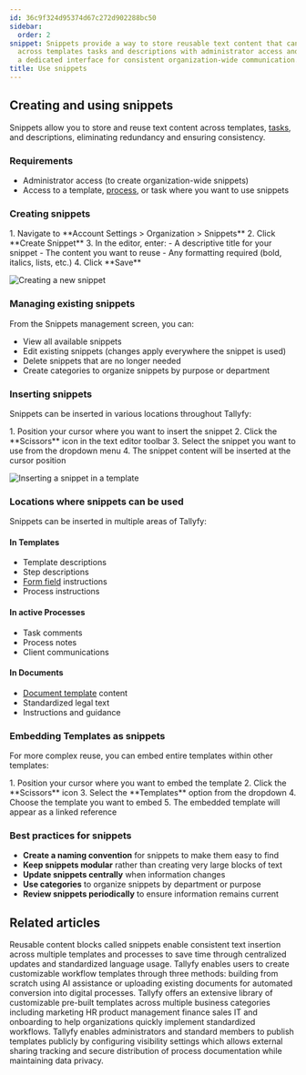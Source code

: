 ```yaml
---
id: 36c9f324d95374d67c272d902288bc50
sidebar:
  order: 2
snippet: Snippets provide a way to store reusable text content that can be inserted
  across templates tasks and descriptions with administrator access and managed through
  a dedicated interface for consistent organization-wide communication.
title: Use snippets
---
```



## Creating and using snippets

Snippets allow you to store and reuse text content across templates, [tasks](/products/pro/tracking-and-tasks/tasks/), and descriptions, eliminating redundancy and ensuring consistency.

### Requirements
- Administrator access (to create organization-wide snippets)
- Access to a template, [process](/products/pro/tracking-and-tasks/processes/), or task where you want to use snippets

### Creating snippets

<Steps>
1. Navigate to **Account Settings > Organization > Snippets**
2. Click **Create Snippet**
3. In the editor, enter:
   - A descriptive title for your snippet
   - The content you want to reuse
   - Any formatting required (bold, italics, lists, etc.)
4. Click **Save**
</Steps>

![Creating a new snippet](https://screenshots.tallyfy.com/tallyfy%2Fpro%2Fdesktop-light-create-snippet1701483433378.png)

### Managing existing snippets

From the Snippets management screen, you can:
- View all available snippets
- Edit existing snippets (changes apply everywhere the snippet is used)
- Delete snippets that are no longer needed
- Create categories to organize snippets by purpose or department

### Inserting snippets

Snippets can be inserted in various locations throughout Tallyfy:

<Steps>
1. Position your cursor where you want to insert the snippet
2. Click the **Scissors** icon in the text editor toolbar
3. Select the snippet you want to use from the dropdown menu
4. The snippet content will be inserted at the cursor position
</Steps>

![Inserting a snippet in a template](https://screenshots.tallyfy.com/tallyfy%2Fpro%2Fdesktop-light-insert-snippet-in-template-example.png)

### Locations where snippets can be used

Snippets can be inserted in multiple areas of Tallyfy:

#### In Templates
- Template descriptions
- Step descriptions
- [Form field](/products/pro/tracking-and-tasks/tasks/what-are-form-fields-in-tallyfy/) instructions
- Process instructions

#### In active Processes
- Task comments
- Process notes
- Client communications

#### In Documents
- [Document template](/products/pro/documenting/documents/) content
- Standardized legal text
- Instructions and guidance

### Embedding Templates as snippets

For more complex reuse, you can embed entire templates within other templates:

<Steps>
1. Position your cursor where you want to embed the template
2. Click the **Scissors** icon
3. Select the **Templates** option from the dropdown
4. Choose the template you want to embed
5. The embedded template will appear as a linked reference
</Steps>

### Best practices for snippets

- **Create a naming convention** for snippets to make them easy to find
- **Keep snippets modular** rather than creating very large blocks of text
- **Update snippets centrally** when information changes
- **Use categories** to organize snippets by department or purpose
- **Review snippets periodically** to ensure information remains current


## Related articles
<CardGrid>
<LinkTitleCard header="<b>Templates > Snippets</b>" href="/products/pro/documenting/templates/snippets/" > Reusable content blocks called snippets enable consistent text insertion across multiple templates and processes to save time through centralized updates and standardized language usage. </LinkTitleCard>
<LinkTitleCard header="<b>Templates > Create a template</b>" href="/products/pro/documenting/templates/create-template/" > Tallyfy enables users to create customizable workflow templates through three methods: building from scratch using AI assistance or uploading existing documents for automated conversion into digital processes. </LinkTitleCard>
<LinkTitleCard header="<b>Templates > Sample templates</b>" href="/products/pro/documenting/templates/how-can-i-access-tallyfys-sample-templates/" > Tallyfy offers an extensive library of customizable pre-built templates across multiple business categories including marketing HR product management finance sales IT and onboarding to help organizations quickly implement standardized workflows. </LinkTitleCard>
<LinkTitleCard header="<b>Templates > Publish a template</b>" href="/products/pro/documenting/templates/how-to-make-my-tallyfy-template-public/" > Tallyfy enables administrators and standard members to publish templates publicly by configuring visibility settings which allows external sharing tracking and secure distribution of process documentation while maintaining data privacy. </LinkTitleCard>
</CardGrid>